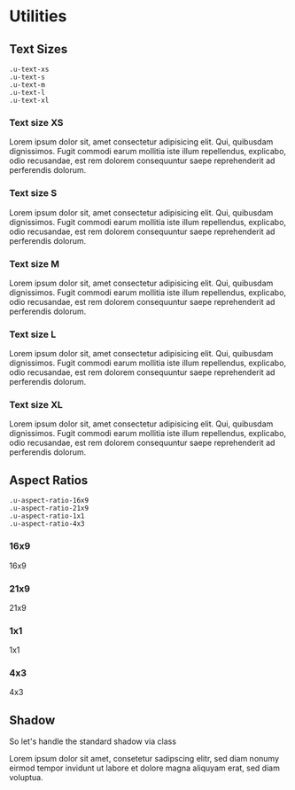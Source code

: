 
<Meta title='1.Docs|13-Utilities'/>

# Utilities

## Text Sizes
    .u-text-xs
    .u-text-s
    .u-text-m
    .u-text-l
    .u-text-xl

### Text size XS
<Preview>
    <Story name='Text Size XS'>
        <div>
            <p className='u-text-xs'>Lorem ipsum dolor sit, amet consectetur adipisicing elit. Qui, quibusdam dignissimos. Fugit commodi earum mollitia iste illum repellendus, explicabo, odio recusandae, est rem dolorem consequuntur saepe reprehenderit ad perferendis dolorum.</p>
        </div>
    </Story>
</Preview>

### Text size S
<Preview>
    <Story name='Text Size S'>
        <div>
            <p className='u-text-s'>Lorem ipsum dolor sit, amet consectetur adipisicing elit. Qui, quibusdam dignissimos. Fugit commodi earum mollitia iste illum repellendus, explicabo, odio recusandae, est rem dolorem consequuntur saepe reprehenderit ad perferendis dolorum.</p>
        </div>
    </Story>
</Preview>

### Text size M
<Preview>
    <Story name='Text Size M'>
        <div>
            <p className='u-text-m'>Lorem ipsum dolor sit, amet consectetur adipisicing elit. Qui, quibusdam dignissimos. Fugit commodi earum mollitia iste illum repellendus, explicabo, odio recusandae, est rem dolorem consequuntur saepe reprehenderit ad perferendis dolorum.</p>
        </div>
    </Story>
</Preview>

### Text size L
<Preview>
    <Story name='Text Size L'>
        <div>
            <p className='u-text-l'>Lorem ipsum dolor sit, amet consectetur adipisicing elit. Qui, quibusdam dignissimos. Fugit commodi earum mollitia iste illum repellendus, explicabo, odio recusandae, est rem dolorem consequuntur saepe reprehenderit ad perferendis dolorum.</p>
        </div>
    </Story>
</Preview>

### Text size XL
<Preview>
    <Story name='Text Size XL'>
        <div>
            <p className='u-text-xl'>Lorem ipsum dolor sit, amet consectetur adipisicing elit. Qui, quibusdam dignissimos. Fugit commodi earum mollitia iste illum repellendus, explicabo, odio recusandae, est rem dolorem consequuntur saepe reprehenderit ad perferendis dolorum.</p>
        </div>
    </Story>
</Preview>

## Aspect Ratios
    .u-aspect-ratio-16x9
    .u-aspect-ratio-21x9
    .u-aspect-ratio-1x1
    .u-aspect-ratio-4x3

### 16x9
<Preview>
    <Story name='16x9'>
        <div className='u-aspect-ratio-16x9' style={{ border: '3px solid #000'}}>16x9</div>
    </Story>
</Preview>

### 21x9
<Preview>
    <Story name='21x9'>
        <div className='u-aspect-ratio-21x9' style={{ border: '3px solid #000'}}>21x9</div>
    </Story>
</Preview>

### 1x1
<Preview>
    <Story name='1x1'>
        <div className='u-aspect-ratio-1x1' style={{ border: '3px solid #000'}}>1x1</div>
    </Story>
</Preview>

### 4x3
<Preview>
    <Story name='4x3'>
        <div className='u-aspect-ratio-4x3' style={{ border: '3px solid #000'}}>4x3</div>
    </Story>
</Preview>

## Shadow
So let's handle the standard shadow via class
<Preview>
    <Story name='Box Shadow'>
        <div className='u-box-shadow'>
          <p>Lorem ipsum dolor sit amet, consetetur sadipscing elitr, sed diam nonumy eirmod tempor invidunt ut labore et dolore magna aliquyam erat, sed diam voluptua.</p>
        </div>
    </Story>
</Preview>